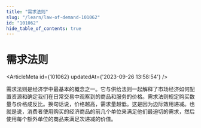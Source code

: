 ```yaml
---
title: "需求法则"
slug: "/learn/law-of-demand-101062"
id: "101062"
hide_table_of_contents: true
---
```



# 需求法则

<ArticleMeta id={101062} updatedAt={'2023-09-26 13:58:54'} />
<div className='border-solid border-b border-t-0 my-4 border-[var(--ifm-color-gray-300)]' />

需求法则是经济学中最基本的概念之一。它与供给法则一起解释了市场经济如何配置资源和确定我们在日常交易中观察到的商品和服务的价格。需求法则规定购买数量与价格成反比。换句话说，价格越高，需求量越低。这是因为边际效用递减。也就是说，消费者使用购买的经济商品的前几个单位来满足他们最迫切的需求，然后使用每个额外单位的商品来满足次递减的价值。
